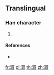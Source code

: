 ==Translingual==

===Han character===
{{Han char|rn=85|rad=水|as=14|sn=17|four=|canj=ETOR,XETOR}}

# {{defn|Han|sort=水14}}

====References====
* {{Han ref|kx=0657.361|hdz=31766.041|uh=6FF8|ud=28664}}

[[fr:濸]]
[[pl:濸]]
[[th:濸]]
[[zh:濸]]